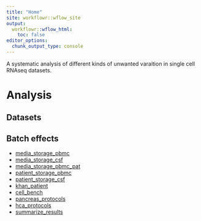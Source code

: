 ```yaml
---
title: "Home"
site: workflowr::wflow_site
output:
  workflowr::wflow_html:
    toc: false
editor_options:
  chunk_output_type: console
---
```


A systematic analysis of different kinds of unwanted varaition in single cell RNAseq datasets.

# Analysis

## Datasets

## Batch effects

+ [media_storage_pbmc](pbmc_media_storage.html) 
+ [media_storage_csf](csf_media.html)
+ [media_storage_pbmc_pat](pbmc2_media.html)
+ [patient_storage_pbmc](pbmc2_patient.html) 
+ [patient_storage_csf](csf_patient.html)
+ [khan_patient](khan.html)
+ [cell_bench](cellbench.html)
+ [pancreas_protocols](pancreas.html)
+ [hca_protocols](hca.html)
+ [summarize_results](summarize_batch_characteristics.html)

